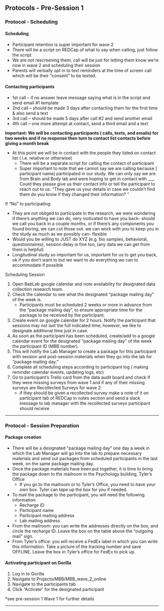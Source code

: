 ## Protocols - Pre-Session 1  

### Protocol - Scheduling

#### Scheduling 

- Participant retention is super important for wave 2 
- There will be a script on REDCap of what to say when calling, just follow the script 
- We are not rescreening them, call will be just for letting them know we're now in wave 2 and scheduling their session
- Parents will verbally opt in to text reminders at the time of screen call which will be their “consent” to be texted. 

#### Contacting participants 

- 1st call – if no answer leave message saying what is in the script and send email #1 template 
- 2nd call – should be made 3 days after contacting them for the first time & also send a text 
- 3rd call – should be made 5 days after call #2 and send another email 
- 4th call – one more attempt at contact, send a third email and a text 

**Important: We will be contacting participants ( calls, texts, and emails) for two weeks and if no response then turn to contact list contacts before giving a month break** 

- At this point we will be in contact with the people they listed on contact list ( I.e. relative or otherwise) 
  - There will be a separate script for calling the contact of participant 
  - Super important to note that we cannot say we are calling because [ participant name] participated in our study. We can only say we are from Brain and Body lab and were hoping to get in contact with ___. Could they please give us their contact info or tell the participant to reach out to us. “They gave us your details in case we couldn’t find them do you know if they changed their information? “  

If  “No” to participating: 

- They are not obliged to participate in the research, we were wondering if there's anything we can do, very motivated to have you back- should we call you back in a couple months, or if there's any components you found boring, we can cut those out. we can work with you to keep you in the study as much as we possibly can- flexible  
- Would you be willing to JUST do XYZ (e.g. bio samples, behavioral, questionnaires), session delay is fine too, (any data we can get from them is helpful) 
- Longitudinal study so important for us, important for us to get you back, ok if you don't want to but we want to do everything we can to accommodate if possible 

 
Scheduling Session

1. Open BabLab google calendar and note availability for designated data collection research team. 
2. Check the calendar to see what the designated "package mailing day" of the week is. 
    - Participants must be scheduled 2 weeks or more in advance from the "package mailing day", to ensure appropriate time for the package to be received by the participant. 
3. Create event on google calendar for 2 hours. Notify the participant that sessions may not last the full indicated time, however, we like to designate additional time just in case. 
4. As soon as the participant has been scheduled, create/add to a google calendar event for the designated "package mailing day" of the week the participant ID (MBB number). 
5. This will notify the Lab Manager to create a package for this participant with session and post-session materials when they go into the lab for "package mailing day." 
6. Complete all scheduling steps according to participant log ( making reminder calendar events, updating logs, etc)
7. Go to participant's Trello card from the data audit board and check if they were missing surveys from wave 1 and if any of their missing surveys are Recollected Surveys for wave 2. 
    - if they should be given a recollected survey make a note of it on participant tab of REDCap in notes section and send a slack message to lab manager with the recollected surveys participant should receive



----------  

### Protocol - Session Preparation  


#### Package creation 

- There will be a designated "package mailing day" one day a week in which the Lab Manager will go into the lab to prepare necessary materials and send out packages from scheduled participants in the last week, on the same package mailing day. 
- Once the package materials have been put together, it is time to bring the package down to the mailroom in the Psychology building, Tyler's Office 
    - If you go to the mailroom or to Tyler's Office, you need to have your own box. Tyler can tape up the box for you if needed. 
- To mail the package to the participant, you will need the following information: 
    - Recharge ID 
    - Participant name 
    - Participant mailing address 
    - Lab mailing address 
- From the mailroom: you can write the addresses directly on the box, and circle the recharge ID. Leave the box on the table above the "outgoing mail" sign.  
- From Tyler's office: you will receive a FedEx label in which you can write this information. Take a picture of the tracking number and save OFFLINE. Leave the box in Tyler's office for FedEx to pick up.  


#### Activating participant on Gorilla 

1. Log in to Gorilla 
2. Navigate to Projects/MBB/MBB_wave_2_online 
3. Navigate to the participants tab 
4. Click "Activate" for the designated participant 

*see pre-session 1 Wave 1 for further details  

--------------